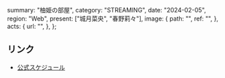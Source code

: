   summary: "柚姫の部屋",
  category: "STREAMING",
  date: "2024-02-05",
  region: "Web",
  present: ["城月菜央", "春野莉々"],
  image: {
    path: "",
    ref: "",
  },
  acts: {
    url: "",
  },
};

## リンク

- [公式スケジュール](https://takanenonadeshiko.jp/?p=1746)
